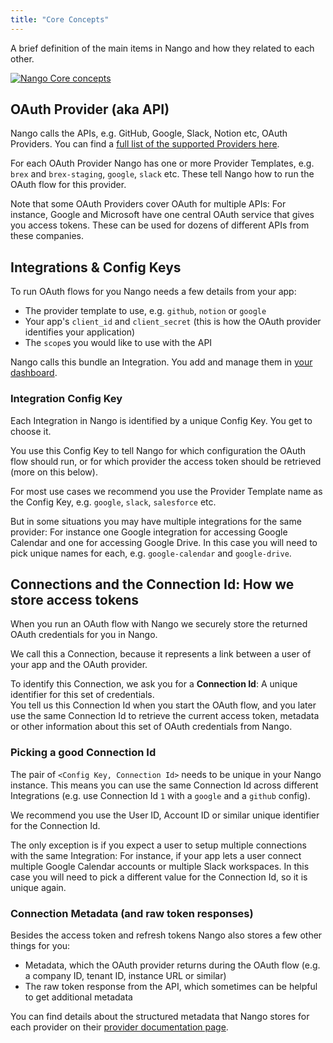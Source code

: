 ```yaml
---
title: "Core Concepts"
---
```


A brief definition of the main items in Nango and how they related to each other.

[![Nango Core concepts](/images/reference/nango-auth-core-concepts-6d0216f89d0ccf06fcf50870f258aaf2.png)](/assets/files/nango-auth-core-concepts-6d0216f89d0ccf06fcf50870f258aaf2.png)

## OAuth Provider (aka API)[](#providers "Direct link to OAuth Provider (aka API)")

Nango calls the APIs, e.g. GitHub, Google, Slack, Notion etc, OAuth Providers. You can find a [full list of the supported Providers here](/providers).

For each OAuth Provider Nango has one or more Provider Templates, e.g. `brex` and `brex-staging`, `google`, `slack` etc. These tell Nango how to run the OAuth flow for this provider.

Note that some OAuth Providers cover OAuth for multiple APIs: For instance, Google and Microsoft have one central OAuth service that gives you access tokens. These can be used for dozens of different APIs from these companies.

## Integrations & Config Keys[](#integrations "Direct link to Integrations & Config Keys")

To run OAuth flows for you Nango needs a few details from your app:

* The provider template to use, e.g. `github`, `notion` or `google`
* Your app's `client_id` and `client_secret` (this is how the OAuth provider identifies your application)
* The `scope`s you would like to use with the API

Nango calls this bundle an Integration. You add and manage them in [your dashboard](https://app.nango.dev/integrations).

### Integration Config Key[](#configKey "Direct link to Integration Config Key")

Each Integration in Nango is identified by a unique Config Key. You get to choose it.

You use this Config Key to tell Nango for which configuration the OAuth flow should run, or for which provider the access token should be retrieved (more on this below).

For most use cases we recommend you use the Provider Template name as the Config Key, e.g. `google`, `slack`, `salesforce` etc.

But in some situations you may have multiple integrations for the same provider: For instance one Google integration for accessing Google Calendar and one for accessing Google Drive. In this case you will need to pick unique names for each, e.g. `google-calendar` and `google-drive`.

## Connections and the Connection Id: How we store access tokens[](#connections "Direct link to Connections and the Connection Id: How we store access tokens")

When you run an OAuth flow with Nango we securely store the returned OAuth credentials for you in Nango.

We call this a Connection, because it represents a link between a user of your app and the OAuth provider.

To identify this Connection, we ask you for a **Connection Id**: A unique identifier for this set of credentials.  
You tell us this Connection Id when you start the OAuth flow, and you later use the same Connection Id to retrieve the current access token, metadata or other information about this set of OAuth credentials from Nango.

### Picking a good Connection Id[](#connectionId "Direct link to Picking a good Connection Id")

The pair of `<Config Key, Connection Id>` needs to be unique in your Nango instance. This means you can use the same Connection Id across different Integrations (e.g. use Connection Id `1` with a `google` and a `github` config).

We recommend you use the User ID, Account ID or similar unique identifier for the Connection Id.

The only exception is if you expect a user to setup multiple connections with the same Integration: For instance, if your app lets a user connect multiple Google Calendar accounts or multiple Slack workspaces. In this case you will need to pick a different value for the Connection Id, so it is unique again.

### Connection Metadata (and raw token responses)[](#metadata "Direct link to Connection Metadata (and raw token responses)")

Besides the access token and refresh tokens Nango also stores a few other things for you:

* Metadata, which the OAuth provider returns during the OAuth flow (e.g. a company ID, tenant ID, instance URL or similar)
* The raw token response from the API, which sometimes can be helpful to get additional metadata

You can find details about the structured metadata that Nango stores for each provider on their [provider documentation page](/providers).